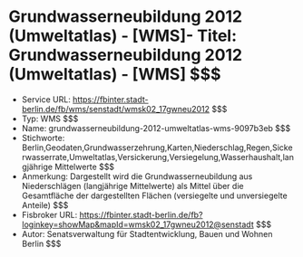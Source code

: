 # Grundwasserneubildung 2012 (Umweltatlas) - [WMS]- Titel: Grundwasserneubildung 2012 (Umweltatlas) - [WMS] $$$
- Service URL: https://fbinter.stadt-berlin.de/fb/wms/senstadt/wmsk02_17gwneu2012 $$$
- Typ: WMS $$$
- Name: grundwasserneubildung-2012-umweltatlas-wms-9097b3eb $$$
- Stichworte: Berlin,Geodaten,Grundwasserzehrung,Karten,Niederschlag,Regen,Sickerwasserrate,Umweltatlas,Versickerung,Versiegelung,Wasserhaushalt,langjährige Mittelwerte $$$
- Anmerkung: Dargestellt wird die Grundwasserneubildung aus Niederschlägen (langjährige Mittelwerte) als Mittel über die Gesamtfläche der dargestellten Flächen (versiegelte und unversiegelte Anteile) $$$
- Fisbroker URL: https://fbinter.stadt-berlin.de/fb?loginkey=showMap&mapId=wmsk02_17gwneu2012@senstadt $$$
- Autor: Senatsverwaltung für Stadtentwicklung, Bauen und Wohnen Berlin $$$
